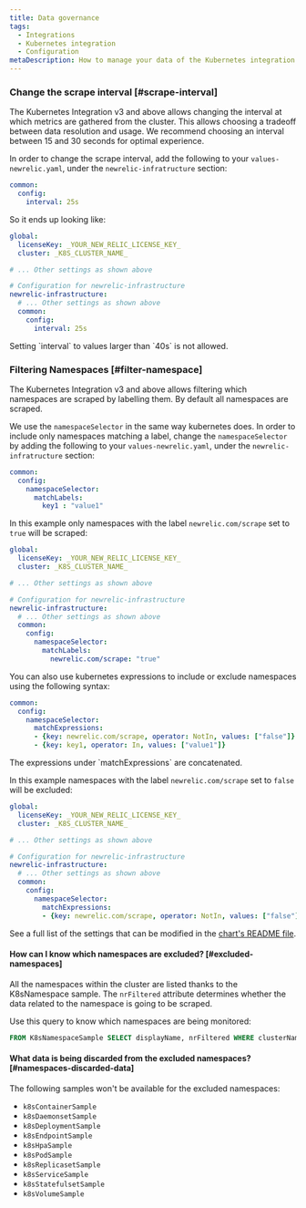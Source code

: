 ```yaml
---
title: Data governance
tags:
  - Integrations
  - Kubernetes integration
  - Configuration
metaDescription: How to manage your data of the Kubernetes integration.
---
```


### Change the scrape interval [#scrape-interval]

The Kubernetes Integration v3 and above allows changing the interval at which metrics are gathered from the cluster. This allows choosing a tradeoff between data resolution and usage. We recommend choosing an interval between 15 and 30 seconds for optimal experience.

In order to change the scrape interval, add the following to your `values-newrelic.yaml`, under the `newrelic-infratructure` section:

```yaml
common:
  config:
    interval: 25s
```

So it ends up looking like:

```yaml
global:
  licenseKey: _YOUR_NEW_RELIC_LICENSE_KEY_
  cluster: _K8S_CLUSTER_NAME_

# ... Other settings as shown above

# Configuration for newrelic-infrastructure
newrelic-infrastructure:
  # ... Other settings as shown above
  common:
    config:
      interval: 25s
```

<Callout variant="important">
  Setting `interval` to values larger than `40s` is not allowed.
</Callout>

### Filtering Namespaces [#filter-namespace]

The Kubernetes Integration v3 and above allows filtering which namespaces are scraped by labelling them. By default all namespaces are scraped.

We use the `namespaceSelector` in the same way kubernetes does. In order to include only namespaces matching a label, change the `namespaceSelector` by adding the following to your `values-newrelic.yaml`, under the `newrelic-infratructure` section:

```yaml
common:
  config:
    namespaceSelector:
      matchLabels:
        key1 : "value1"
```

In this example only namespaces with the label `newrelic.com/scrape` set to `true` will be scraped:

```yaml
global:
  licenseKey: _YOUR_NEW_RELIC_LICENSE_KEY_
  cluster: _K8S_CLUSTER_NAME_

# ... Other settings as shown above

# Configuration for newrelic-infrastructure
newrelic-infrastructure:
  # ... Other settings as shown above
  common:
    config:
      namespaceSelector:
        matchLabels:
          newrelic.com/scrape: "true"
```

You can also use kubernetes expressions to include or exclude namespaces using the following syntax:

```yaml
common:
  config:
    namespaceSelector:
      matchExpressions:
      - {key: newrelic.com/scrape, operator: NotIn, values: ["false"]}
      - {key: key1, operator: In, values: ["value1"]}
```

<Callout variant="tip">
  The expressions under `matchExpressions` are concatenated.
</Callout>

In this example namespaces with the label `newrelic.com/scrape` set to `false` will be excluded:

```yaml
global:
  licenseKey: _YOUR_NEW_RELIC_LICENSE_KEY_
  cluster: _K8S_CLUSTER_NAME_

# ... Other settings as shown above

# Configuration for newrelic-infrastructure
newrelic-infrastructure:
  # ... Other settings as shown above
  common:
    config:
      namespaceSelector:
        matchExpressions:
        - {key: newrelic.com/scrape, operator: NotIn, values: ["false"]}
```

See a full list of the settings that can be modified in the [chart's README file](https://github.com/newrelic/nri-kubernetes/tree/main/charts/newrelic-infrastructure).

#### How can I know which namespaces are excluded? [#excluded-namespaces]

All the namespaces within the cluster are listed thanks to the K8sNamespace sample. The `nrFiltered` attribute determines whether the data related to the namespace is going to be scraped.

Use this query to know which namespaces are being monitored:

```sql
FROM K8sNamespaceSample SELECT displayName, nrFiltered WHERE clusterName = <clusterName> SINCE 2 MINUTES AGO
```

#### What data is being discarded from the excluded namespaces? [#namespaces-discarded-data]

The following samples won't be available for the excluded namespaces:

- `k8sContainerSample`
- `k8sDaemonsetSample`
- `k8sDeploymentSample`
- `k8sEndpointSample`
- `k8sHpaSample`
- `k8sPodSample`
- `k8sReplicasetSample`
- `k8sServiceSample`
- `k8sStatefulsetSample`
- `k8sVolumeSample`
